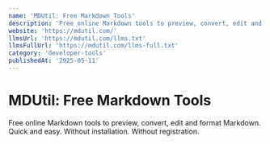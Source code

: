 ```yaml
---
name: 'MDUtil: Free Markdown Tools'
description: 'Free online Markdown tools to preview, convert, edit and format Markdown. Quick and easy. Without installation. Without registration.'
website: 'https://mdutil.com/'
llmsUrl: 'https://mdutil.com/llms.txt'
llmsFullUrl: 'https://mdutil.com/llms-full.txt'
category: 'developer-tools'
publishedAt: '2025-05-11'
---
```


# MDUtil: Free Markdown Tools

Free online Markdown tools to preview, convert, edit and format Markdown. Quick and easy. Without installation. Without registration.
